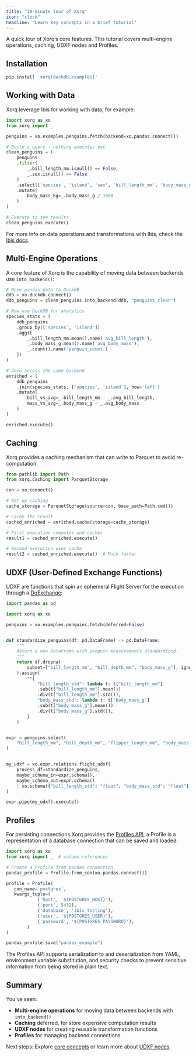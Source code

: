 ```yaml
---
title: "10-minute tour of Xorq"
icon: "clock"
headline: "Learn key concepts in a brief tutorial"
---
```


A quick tour of Xorq's core features. This tutorial covers multi-engine operations, caching, UDXF nodes and Profiles.

## Installation

```bash
pip install 'xorq[duckdb,examples]'
```

## Working with Data

Xorq leverage Ibis for working with data, for example:

```python
import xorq as xo 
from xorq import _

penguins = xo.examples.penguins.fetch(backend=xo.pandas.connect())

# Build a query - nothing executes yet
clean_penguins = (
    penguins
    .filter(
        _.bill_length_mm.isnull() == False,
        _.sex.isnull() == False
    )
    .select(['species', 'island', 'sex', 'bill_length_mm', 'body_mass_g'])
    .mutate(
        body_mass_kg=_.body_mass_g / 1000
    )
)

# Execute to see results
clean_penguins.execute()
```

For more info on data operations and transformations with Ibis, check the [Ibis docs](https://ibis-project.org/).

## Multi-Engine Operations

A core feature of Xorq is the capability of moving data between backends use `into_backend()`:

```python
# Move pandas data to DuckDB
ddb = xo.duckdb.connect()
ddb_penguins = clean_penguins.into_backend(ddb, "penguins_clean")

# Now use DuckDB for analytics
species_stats = (
    ddb_penguins
    .group_by(['species', 'island'])
    .agg([
        _.bill_length_mm.mean().name('avg_bill_length'),
        _.body_mass_g.mean().name('avg_body_mass'),
        _.count().name('penguin_count')
    ])
)

# Join across the same backend
enriched = (
    ddb_penguins
    .join(species_stats, ['species', 'island'], how='left')
    .mutate(
        bill_vs_avg=_.bill_length_mm - _.avg_bill_length,
        mass_vs_avg=_.body_mass_g - _.avg_body_mass
    )
)

enriched.execute()
```

## Caching

Xorq provides a caching mechanism that can write to Parquet to avoid re-computation:

```python
from pathlib import Path
from xorq.caching import ParquetStorage

con = xo.connect()

# Set up caching
cache_storage = ParquetStorage(source=con, base_path=Path.cwd())

# Cache the result
cached_enriched = enriched.cache(storage=cache_storage)

# First execution computes and caches
result1 = cached_enriched.execute()

# Second execution uses cache
result2 = cached_enriched.execute()  # Much faster
```

## UDXF (User-Defined Exchange Functions)

UDXF are functions that spin an ephemeral Flight Server for the execution through a [DoExchange](https://arrow.apache.org/docs/format/Flight.html#exchanging-data):

```python
import pandas as pd

import xorq as xo

penguins = xo.examples.penguins.fetch(deferred=False)


def standardize_penguins(df: pd.DataFrame) -> pd.DataFrame:
    """
    Return a new DataFrame with penguin measurements standardized.
    """
    return df.dropna(
        subset=["bill_length_mm", "bill_depth_mm", "body_mass_g"], ignore_index=True
    ).assign(
        **{
            "bill_length_std": lambda t: t["bill_length_mm"]
            .sub(t["bill_length_mm"].mean())
            .div(t["bill_length_mm"].std()),
            "body_mass_std": lambda t: t["body_mass_g"]
            .sub(t["body_mass_g"].mean())
            .div(t["body_mass_g"].std()),
        }
    )


expr = penguins.select(
    "bill_length_mm", "bill_depth_mm", "flipper_length_mm", "body_mass_g"
)


my_udxf = xo.expr.relations.flight_udxf(
    process_df=standardize_penguins,
    maybe_schema_in=expr.schema(),
    maybe_schema_out=expr.schema()
    | xo.schema({"bill_length_std": "float", "body_mass_std": "float"}),
)

expr.pipe(my_udxf).execute()
```

## Profiles 

For persisting connections Xorq provides the [Profiles API](../../api_reference/backend_configuration/profiles_api.qmd), a Profile is a representation of a database connection that can be saved and loaded:

```python
import xorq as xo
from xorq import _  # column references

# Create a Profile from pandas connection
pandas_profile = Profile.from_con(xo.pandas.connect())

profile = Profile(
   con_name='postgres',
   kwargs_tuple=(
            ('host', '${POSTGRES_HOST}'),
            ('port', 5432),
            ('database', 'ibis_testing'),
            ('user', '${POSTGRES_USER}'),
            ('password', '${POSTGRES_PASSWORD}'),
        )
)

pandas_profile.save("pandas_example")
```

The Profiles API supports serialization to  and deserialization from YAML, environment variable substitution, and security  checks to prevent sensitive information from being stored in plain text.


## Summary

You've seen:

* **Multi-engine operations** for moving data between backends with `into_backend()`
* **Caching** deferred, for store expensive computation results
* **UDXF nodes** for creating reusable transformation functions
* **Profiles** for managing backend connections

Next steps: Explore [core concepts](../../core_concepts/index.qmd) or learn more about [UDXF nodes](../../core_concepts/flight_udxf.qmd).